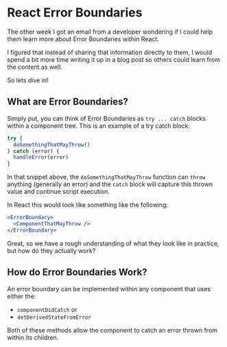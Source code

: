 # React Error Boundaries

The other week I got an email from a developer wondering if I could help them learn more about Error Boundaries within React.

I figured that instead of sharing that information directly to them, I would spend a bit more time writing it up in a blog post so others could learn from the content as well.

So lets dive in!

## What are Error Boundaries?

Simply put, you can think of Error Boundaries as `try ... catch` blocks within a component tree. This is an example of a try catch block:

```js
try {
  doSomethingThatMayThrow()
} catch (error) {
  handleError(error)
}
```

In that snippet above, the `doSomethingThatMayThrow` function can `throw` anything (generally an error) and the `catch` block
will capture this thrown value and continue script execution.

In React this would look like something like the following:

```jsx
<ErrorBoundary>
  <ComponentThatMayThrow />
</ErrorBoundary>
```

Great, so we have a rough understanding of what they look like in practice, but how do they actually work?

## How do Error Boundaries Work?

An error boundary can be implemented within any component that uses either the:

- `componentDidCatch` or
- `detDerivedStateFromError`

Both of these methods allow the component to catch an error thrown from within its children.
